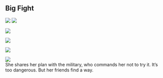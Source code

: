 <div className="m-5 p-5 bg-black rounded-md shadow-sm">

<h2 className="text-2xl font-bold mb-4 text-white">
  Big Fight
</h2>

<div className="grid grid-rows-1 grid-flow-col gap-4">
  <div className="row-span-3 gap-2">
   <img src="https://mj-gallery.com/4b3a3c20-41ba-493f-8f01-24a8d90089e9/grid_0.png" />
   <img
     className="mt-4"
     src="https://mj-gallery.com/57b45fe7-32c6-4523-a423-83aa43da5a9f/grid_0.png"
   />
   
   <img
     className="mt-4"
     src="https://mj-gallery.com/18f0db30-234f-4be1-8034-e53260564b3e/grid_0.png"
   />
   
   <img
     className="mt-4"
     src="https://mj-gallery.com/a8801d1b-d57c-4285-ab93-2977defedfbd/grid_0.png"
   />
   
   <img
     className="mt-4"
     src="https://mj-gallery.com/6b430700-81c2-462f-a19f-5843a77242b8/grid_0.png"
   />
  </div>
  <div className="col-span-2 ...">
    <img src="https://mj-gallery.com/82e74199-e9f4-49cb-ba28-c20378a0ac2f/grid_0.png" />
  </div>
  
  <div className="text-white">She shares her plan with the military, who commands her not to try it. It’s too dangerous. But her friends find a way.</div>
</div>

</div>
